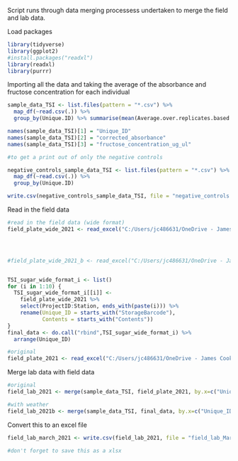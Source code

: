 Script runs through data merging processess undertaken to merge the field and lab data. 

Load packages
```r
library(tidyverse)
library(ggplot2)
#install.packages("readxl")
library(readxl)
library(purrr)
```

Importing all the data and taking the average of the absorbance and fructose concentration for each individual
```r

sample_data_TSI <- list.files(pattern = "*.csv") %>%
  map_df(~read.csv(.)) %>%
  group_by(Unique.ID) %>% summarise(mean(Average.over.replicates.based.on.Raw.Data..630.), mean(Fructose.concentration..ug.uL.))

names(sample_data_TSI)[1] = "Unique_ID"
names(sample_data_TSI)[2] = "corrected_absorbance"
names(sample_data_TSI)[3] = "fructose_concentration_ug_ul"

#to get a print out of only the negative controls

negative_controls_sample_data_TSI <- list.files(pattern = "*.csv") %>%
  map_df(~read.csv(.)) %>%
  group_by(Unique.ID)

write.csv(negative_controls_sample_data_TSI, file = "negative_controls.csv", row.names = F)

```

Read in the field data
```r
#read in the field data (wide format)
field_plate_wide_2021 <- read_excel("C:/Users/jc486631/OneDrive - James Cook University/Chapter 3 - sugar feeding/Analysis/Lab.Field.Analysis/data2021/TSI_sugar/TSI_sugar_wide_format.xlsx", sheet = "Sheet1")




#field_plate_wide_2021_b <- read_excel("C:/Users/jc486631/OneDrive - James Cook University/Chapter 3 - sugar feeding/Analysis/Lab.Field.Analysis/data2021/TSI_sugar/TSI_sugar_wide_format.xlsx", sheet = "Sheet1")


TSI_sugar_wide_format_i <- list()
for (i in 1:10) {
  TSI_sugar_wide_format_i[[i]] <- 
    field_plate_wide_2021 %>% 
    select(ProjectID:Station, ends_with(paste(i))) %>% 
    rename(Unique_ID = starts_with("StorageBarcode"),
           Contents = starts_with("Contents"))
}
final_data <- do.call("rbind",TSI_sugar_wide_format_i) %>% 
  arrange(Unique_ID)

#original
field_plate_2021 <- read_excel("C:/Users/jc486631/OneDrive - James Cook University/Chapter 3 - sugar feeding/Analysis/Lab.Field.Analysis/data2021/TSI_sugar/Sugar_mosquito_collections_form_2020_Long format2.xlsx", sheet = "Sugar_mosquito_collections_form")

```

Merge lab data with field data
```r
#original
field_lab_2021 <- merge(sample_data_TSI, field_plate_2021, by.x=c("Unique_ID"), by.y=c("Unique_ID"), all.x=T)

#with weather
field_lab_2021b <- merge(sample_data_TSI, final_data, by.x=c("Unique_ID"), by.y=c("Unique_ID"), all.x=T)

```

Convert this to an excel file
```r
field_lab_march_2021 <- write.csv(field_lab_2021, file = "field_lab_March2021_zero_intercept.csv", row.names = F)

#don't forget to save this as a xlsx



```





